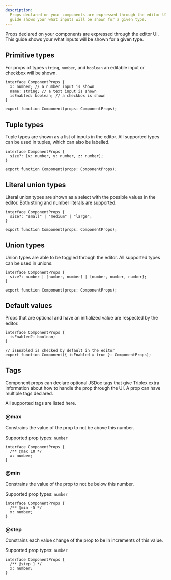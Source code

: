 ```yaml
---
description:
  Props declared on your components are expressed through the editor UI. This
  guide shows your what inputs will be shown for a given type.
---
```


Props declared on your components are expressed through the editor UI. This
guide shows your what inputs will be shown for a given type.

## Primitive types

For props of types `string`, `number`, and `boolean` an editable input or
checkbox will be shown.

```tsx
interface ComponentProps {
  x: number; // a number input is shown
  name: string; // a text input is shown
  isEnabled: boolean; // a checkbox is shown
}

export function Component(props: ComponentProps);
```

## Tuple types

Tuple types are shown as a list of inputs in the editor. All supported types can
be used in tuples, which can also be labelled.

```tsx
interface ComponentProps {
  size?: [x: number, y: number, z: number];
}

export function Component(props: ComponentProps);
```

## Literal union types

Literal union types are shown as a select with the possible values in the
editor. Both string and number literals are supported.

```tsx
interface ComponentProps {
  size?: "small" | "medium" | "large";
}

export function Component(props: ComponentProps);
```

## Union types

Union types are able to be toggled through the editor. All supported types can
be used in unions.

```tsx
interface ComponentProps {
  size?: number | [number, number] | [number, number, number];
}

export function Component(props: ComponentProps);
```

## Default values

Props that are optional and have an initialized value are respected by the
editor.

```tsx
interface ComponentProps {
  isEnabled?: boolean;
}

// isEnabled is checked by default in the editor
export function Component({ isEnabled = true }: ComponentProps);
```

## Tags

Component props can declare optional JSDoc tags that give Triplex extra
information about how to handle the prop through the UI. A prop can have
multiple tags declared.

All supported tags are listed here.

### @max

Constrains the value of the prop to not be above this number.

Supported prop types: `number`

```tsx
interface ComponentProps {
  /** @max 10 */
  x: number;
}
```

### @min

Constrains the value of the prop to not be below this number.

Supported prop types: `number`

```tsx
interface ComponentProps {
  /** @min -5 */
  x: number;
}
```

### @step

Constrains each value change of the prop to be in increments of this value.

Supported prop types: `number`

```tsx
interface ComponentProps {
  /** @step 1 */
  x: number;
}
```

